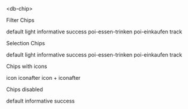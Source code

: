 
<Meta title="04-Data-Display/Chip/Intro" />

<db-headline variant="1">&lt;db-chip&gt;</db-headline>

<db-headline>Filter Chips</db-headline>

<Canvas>
  <db-chip interactiontype="filter">default</db-chip>
  <db-chip interactiontype="filter" variant="light">light</db-chip>
  <db-chip interactiontype="filter" variant="informative">
    informative
  </db-chip>
  <db-chip interactiontype="filter" variant="success">
    success
  </db-chip>
  <db-chip interactiontype="filter" variant="poi-essen-trinken">
    poi-essen-trinken
  </db-chip>
  <db-chip interactiontype="filter" variant="poi-einkaufen" selected>
    poi-einkaufen
  </db-chip>
  <db-chip interactiontype="filter" variant="track">
    track
  </db-chip>
</Canvas>

<db-headline>Selection Chips</db-headline>

<Canvas>
  <db-chip>default</db-chip>
  <db-chip variant="light">light</db-chip>
  <db-chip variant="informative">informative</db-chip>
  <db-chip variant="success">success</db-chip>
  <db-chip variant="poi-essen-trinken" selected>poi-essen-trinken</db-chip>
  <db-chip variant="poi-einkaufen">poi-einkaufen</db-chip>
  <db-chip variant="track">track</db-chip>
</Canvas>

<db-headline>Chips with icons</db-headline>

<Canvas>
  <db-chip interactiontype="filter" icon="account">icon</db-chip>
  <db-chip interactiontype="filter" iconafter="account">iconafter</db-chip>
  <db-chip interactiontype="filter" icon="account" iconafter="account">
    icon + iconafter
  </db-chip>
</Canvas>

<db-headline>Chips disabled</db-headline>

<Canvas>
  <db-chip interactiontype="filter">default</db-chip>
  <db-chip interactiontype="filter" variant="informative" disabled>
    informative
  </db-chip>
  <db-chip interactiontype="filter" variant="success">
    success
  </db-chip>
</Canvas>

<Readme />
